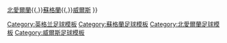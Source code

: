 {{Navbox
|name = 英國足球俱樂部列表
|title = 英國足球俱樂部列表
|list1 = [[英格蘭足球俱樂部列表|英格蘭]]{{,}}[[北愛爾蘭足球俱樂部列表|北愛爾蘭]]{{,}}[[蘇格蘭足球俱樂部列表|蘇格蘭]]{{,}}[[威爾斯足球俱樂部列表|威爾斯]]
}}<noinclude>
[[Category:英格兰足球模板]]
[[Category:蘇格蘭足球模板]]
[[Category:北愛爾蘭足球模板]]
[[Category:威爾斯足球模板]]
</noinclude>